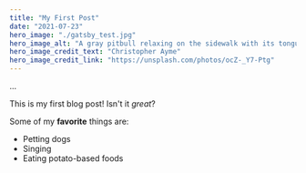 ```yaml
---
title: "My First Post"
date: "2021-07-23"
hero_image: "./gatsby_test.jpg"
hero_image_alt: "A gray pitbull relaxing on the sidewalk with its tongue hanging out"
hero_image_credit_text: "Christopher Ayme"
hero_image_credit_link: "https://unsplash.com/photos/ocZ-_Y7-Ptg"
---
```


...

This is my first blog post! Isn't it _great_?

Some of my **favorite** things are:

- Petting dogs
- Singing
- Eating potato-based foods
